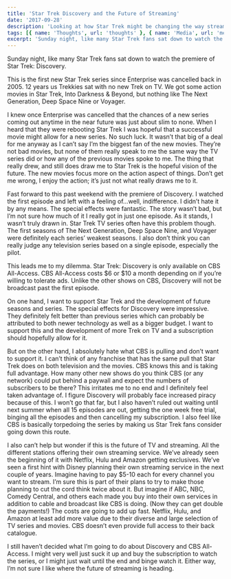 ```yaml
---
title: 'Star Trek Discovery and the Future of Streaming'
date: '2017-09-28'
description: 'Looking at how Star Trek might be changing the way streaming works'
tags: [{ name: 'Thoughts', url: 'thoughts' }, { name: 'Media', url: 'media' }]
excerpt: 'Sunday night, like many Star Trek fans sat down to watch the premiere of Star Trek: Discovery.'
---
```


Sunday night, like many Star Trek fans sat down to watch the premiere of Star Trek: Discovery.

This is the first new Star Trek series since Enterprise was cancelled back in 2005. 12 years us Trekkies sat with no new Trek on TV. We got some action movies in Star Trek, Into Darkness & Beyond, but nothing like The Next Generation, Deep Space Nine or Voyager.

I knew once Enterprise was cancelled that the chances of a new series coming out anytime in the near future was just about slim to none. When I heard that they were rebooting Star Trek I was hopeful that a successful movie might allow for a new series. No such luck. It wasn’t that big of a deal for me anyway as I can’t say I’m the biggest fan of the new movies. They’re not bad movies, but none of them really speak to me the same way the TV series did or how any of the previous movies spoke to me. The thing that really drew, and still does draw me to Star Trek is the hopeful vision of the future. The new movies focus more on the action aspect of things. Don’t get me wrong, I enjoy the action; it’s just not what really draws me to it.

Fast forward to this past weekend with the premiere of Discovery. I watched the first episode and left with a feeling of...well, indifference. I didn’t hate it by any means. The special effects were fantastic. The story wasn’t bad, but I’m not sure how much of it I really got in just one episode. As it stands, I wasn’t truly drawn in. Star Trek TV series often have this problem though. The first seasons of The Next Generation, Deep Space Nine, and Voyager were definitely each series’ weakest seasons. I also don’t think you can really judge any television series based on a single episode, especially the pilot.

This leads me to my dilemma. Star Trek: Discovery is only available on CBS All-Access. CBS All-Access costs $6 or $10 a month depending on if you’re willing to tolerate ads. Unlike the other shows on CBS, Discovery will not be broadcast past the first episode.

On one hand, I want to support Star Trek and the development of future seasons and series. The special effects for Discovery were impressive. They definitely felt better than previous series which can probably be attributed to both newer technology as well as a bigger budget. I want to support this and the development of more Trek on TV and a subscription should hopefully allow for it.

But on the other hand, I absolutely hate what CBS is pulling and don’t want to support it. I can’t think of any franchise that has the same pull that Star Trek does on both television and the movies. CBS knows this and is taking full advantage. How many other new shows do you think CBS (or any network) could put behind a paywall and expect the numbers of subscribers to be there? This irritates me to no end and I definitely feel taken advantage of. I figure Discovery will probably face increased piracy because of this. I won’t go that far, but I also haven’t ruled out waiting until next summer when all 15 episodes are out, getting the one week free trial, binging all the episodes and then cancelling my subscription. I also feel like CBS is basically torpedoing the series by making us Star Trek fans consider going down this route.

I also can’t help but wonder if this is the future of TV and streaming. All the different stations offering their own streaming service. We’ve already seen the beginning of it with Netflix, Hulu and Amazon getting exclusives. We’ve seen a first hint with Disney planning their own streaming service in the next couple of years. Imagine having to pay \$5-10 each for every channel you want to stream. I’m sure this is part of their plans to try to make those planning to cut the cord think twice about it. But imagine if ABC, NBC, Comedy Central, and others each made you buy into their own services in addition to cable and broadcast like CBS is doing. (Now they can get double the payments!) The costs are going to add up fast. Netflix, Hulu, and Amazon at least add more value due to their diverse and large selection of TV series and movies. CBS doesn’t even provide full access to their back catalogue.

I still haven’t decided what I’m going to do about Discovery and CBS All-Access. I might very well just suck it up and buy the subscription to watch the series, or I might just wait until the end and binge watch it. Either way, I’m not sure I like where the future of streaming is heading.

